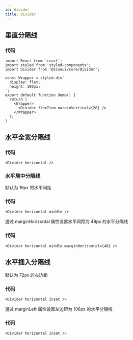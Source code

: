```yaml
---
id: divider
title: Divider
---
```



## 垂直分隔线

<CardStoryLayout>
  <VertivalFullDivider />
</CardStoryLayout>

### 代码

```tsx
import React from 'react';
import styled from 'styled-components';
import Divider from '@sinoui/core/Divider';

const Wrapper = styled.div`
  display: flex;
  height: 100px;
`;
export default function Demo() {
  return (
    <Wrapper>
      <Divider flexItem marginVertical={20} />
    </Wrapper>
  );
}
```

## 水平全宽分隔线

<CardStoryLayout>
  <Divider horizontal />
</CardStoryLayout>

### 代码

```tsx
<Divider horizontal />
```

### 水平居中分隔线

默认为 16px 的水平间距

<CardStoryLayout>
  <Divider horizontal middle />
</CardStoryLayout>

### 代码

```tsx
<Divider horizontal middle />
```

通过 marginHorizontal 属性设置水平间距为 48px 的水平分隔线

<CardStoryLayout>
  <Divider horizontal middle marginHorizontal={48} />
</CardStoryLayout>

### 代码

```tsx
<Divider horizontal middle marginHorizontal={48} />
```

## 水平插入分隔线

默认为 72px 的左边距

<CardStoryLayout>
  <Divider horizontal inset />
</CardStoryLayout>

### 代码

```tsx
<Divider horizontal inset />
```

通过 marginLeft 属性设置左边距为 106px 的水平分隔线

<CardStoryLayout>
  <Divider horizontal inset marginLeft={106} />
</CardStoryLayout>

### 代码

```tsx
<Divider horizontal inset />
```
